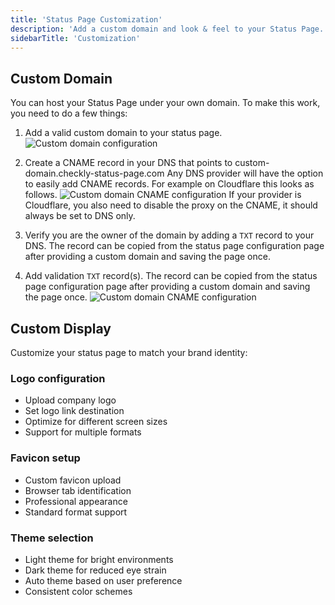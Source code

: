 ```yaml
---
title: 'Status Page Customization'
description: 'Add a custom domain and look & feel to your Status Page.'
sidebarTitle: 'Customization'
---
```


## Custom Domain
You can host your Status Page under your own domain. To make this work, you need to do a few things:

1. Add a valid custom domain to your status page.
![Custom domain configuration](/images/docs/images/status-pages/status-pages-custom-domain-1.png)

2. Create a CNAME record in your DNS that points to custom-domain.checkly-status-page.com
Any DNS provider will have the option to easily add CNAME records. For example on Cloudflare this looks as follows.
![Custom domain CNAME configuration](/images/docs/images/status-pages/status-pages-custom-domain-2.png)
If your provider is Cloudflare, you also need to disable the proxy on the CNAME, it should always be set to DNS only.

3. Verify you are the owner of the domain by adding a `TXT` record to your DNS. The record can be copied from the status page configuration page after providing a custom domain and saving the page once.

4. Add validation `TXT` record(s). The record can be copied from the status page configuration page after providing a custom domain and saving the page once.
![Custom domain CNAME configuration](/images/docs/images/status-pages/status-pages-custom-domain-3.png)

## Custom Display
Customize your status page to match your brand identity:

### Logo configuration
- Upload company logo
- Set logo link destination
- Optimize for different screen sizes
- Support for multiple formats

### Favicon setup
- Custom favicon upload
- Browser tab identification
- Professional appearance
- Standard format support
### Theme selection
- Light theme for bright environments
- Dark theme for reduced eye strain
- Auto theme based on user preference
- Consistent color schemes
